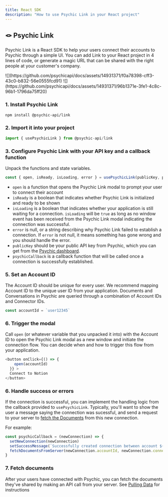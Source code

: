 ```yaml
---
title: React SDK
description: "How to use Psychic Link in your React project"
---
```


## 🪢 Psychic Link
Psychic Link is a React SDK to help your users connect their accounts to Psychic through a simple UI. 
You can add Link to your React project in 4 lines of code, or generate a magic URL that can be shared with the right people at your customer's company.

<Accordion title="Show screenshots">
![](https://github.com/psychicapi/docs/assets/14931371/f0a78398-cff3-43c0-b832-56e0555fcd91)
![](https://github.com/psychicapi/docs/assets/14931371/96b1371e-3fe1-4c8c-96b1-1796da75ff20)
</Accordion>

### 1. Install Psychic Link
```bash
npm install @psychic-api/link
```

### 2. Import it into your project
```javascript
import { usePsychicLink } from @psychic-api/link
```

### 3. Configure Psychic Link with your API key and a callback function
Unpack the functions and state variables.
```javascript
const { open, isReady, isLoading, error } = usePsychicLink(publicKey, psychicCallback) 
```
* `open` is a function that opens the Psychic Link modal to prompt your user to connect their account
* `isReady` is a boolean that indicates whether Psychic Link is initialized and ready to be shown
* `isLoading` is a boolean that indicates whether your application is still waiting for a connection. `isLoading` will be `true` as long as no window event has been received from the Psychic Link modal indicating the connection was successful.
* `error` is null, or a string describing why Psychic Link failed to establish a connection. If `error` is not null, it means something has gone wrong and you should handle the error.
* `publicKey` should be your public API key from Psychic, which you can get from the [Psychic dashboard](https://dashboard.psychic.dev).
* `psychicCallback` is a callback function that will be called once a connection is successfully established.

### 5. Set an Account ID
The Account ID should be unique for every user. We recommend mapping Account ID to the unique user ID from your application. Documents and Conversations in Psychic are queried through a combination of Account IDs and Connector IDs.

```javascript
const accountId = `user12345`
```

### 6. Trigger the modal
Call `open` (or whatever variable that you unpacked it into) with the Account ID to open the Psychic Link modal as a new window and initiate the connection flow. You can decide when and how to trigger this flow from your application.
```javascript
<button onClick={() => {
    open(accountId)
  }} >
  Connect to Notion
</button>
```

### 6. Handle success or errors
If the connection is successful, you can implement the handling logic from the callback provided to `usePsychicLink`. Typically, you'll want to show the user a message saying the connection was sucessful, and send a request to your server to [fetch the Documents]('/pulling-data') from this new connection.

For example:
```javascript
const psychicCallback = (newConnection) => {
  setNewConnection(newConnection)
  setSuccessMessage(`Successfully created connection between account ${newConnection.accountId} and ${newConnection.connectorId}`)
  fetchDocumentsFromServer(newConnection.accountId, newConnection.connectorId)
}
```

### 7. Fetch documents
After your users have connected with Psychic, you can fetch the documents they've shared by making an API call from your server. See [Pulling Data](('/querying')) for instructions

